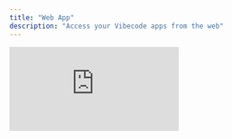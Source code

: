 ```yaml
---
title: "Web App"
description: "Access your Vibecode apps from the web"
---
```


<iframe src="https://www.youtube.com/embed/NlxBofRg6D8" title="YouTube video player" frameborder="0" className="w-full aspect-video rounded-xl" allow="accelerometer; autoplay; clipboard-write; encrypted-media; gyroscope; picture-in-picture; web-share" allowfullscreen />

We built a brand-new web app for Vibecode so you can create your apps right from your computer—perfect if you prefer typing or working on a bigger screen.

With our web app, you can brainstorm ideas, design, and build just like you would on your phone, but with the efficiency of your desktop setup.

Once you’ve built an app, simply scan the displayed QR code, and your creation will instantly load on your phone for testing.

This means you can make changes from your computer and see updates live on your device for a truly seamless workflow.

It’s the easiest way to go back and forth. You can design on desktop, test on mobile, all in real time.

And when you’re ready to go public, you can deploy your app straight to the App Store with just a click ([see how here](https://app.gitbook.com/o/B2L4wXVK2EvXY0Bz7IJC/s/qo5eVMRGQyKev49voIYs/getting-started/deploy-to-the-app-store)). This will be coming to the mobile app very soon.